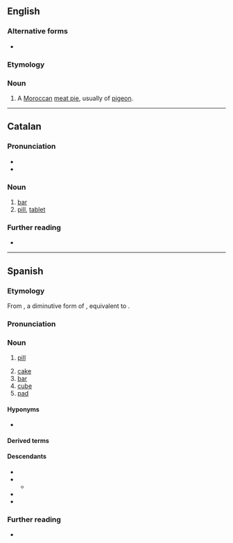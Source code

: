 ==English==
{{wikipedia}}

===Alternative forms===
* {{alter|en|b'steeya|bisteeya}}

===Etymology===
{{bor|en|es|pastilla}}

===Noun===
{{en-noun}}

# A [[Moroccan]] [[meat pie]], usually of [[pigeon]].

----

==Catalan==

===Pronunciation===
* {{ca-IPA}}
* {{rhymes|ca|iʎa|s=3}}

===Noun===
{{ca-noun|f}}

# [[bar]] {{gloss|of soap, chocolate, etc.}}
# [[pill]], [[tablet]]

===Further reading===
* {{R:IEC2}}

----

==Spanish==

===Etymology===
From {{der|es|la|pastellum|t=dough, paste}}, a diminutive form of {{m|la|pasta|t=dough, paste}}, equivalent to {{af|es|pasta|-illa}}.

===Pronunciation===
{{es-IPA}}

===Noun===
{{es-noun|f}}

# [[pill]]
#: {{syn|es|píldora|tableta}}
# [[cake]] {{gloss|block of a dense material}}
# [[bar]] {{gloss|block of soap or chocolate}}
# [[cube]] {{gloss|cube of stock}}
# [[pad]] {{gloss|brake pad}}

====Hyponyms====
* {{l|es|pastilla para la tos}}

====Derived terms====
{{der3
|es|a toda pastilla
|empastillar
|pastilla anticonceptiva
|pastilla de frenos
}}

====Descendants====
* {{desc|ca|pastilla|bor=1}}
* {{desc|fr|pastille|bor=1}}
** {{desc|en|pastille|bor=1}}
* {{desctree|it|pastiglia|bor=1}}
* {{desc|pt|pastilha|bor=1}}

===Further reading===
* {{R:DRAE}}